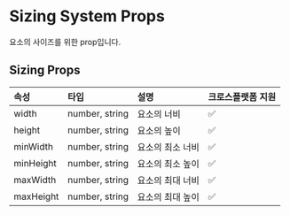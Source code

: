 # Sizing System Props

요소의 사이즈를 위한 prop입니다.

## Sizing Props

| 속성      | 타입           | 설명             | 크로스플랫폼 지원 |
| :-------- | :------------- | :--------------- | :---------------- |
| width     | number, string | 요소의 너비      | ✅                |
| height    | number, string | 요소의 높이      | ✅                |
| minWidth  | number, string | 요소의 최소 너비 | ✅                |
| minHeight | number, string | 요소의 최소 높이 | ✅                |
| maxWidth  | number, string | 요소의 최대 너비 | ✅                |
| maxHeight | number, string | 요소의 최대 높이 | ✅                |
